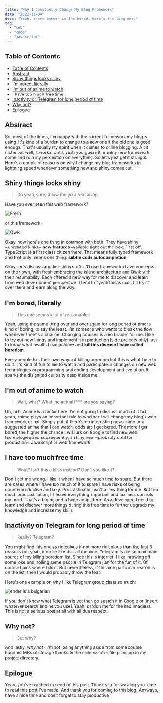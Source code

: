 ```yaml
---
title: "Why I Constantly Change My Blog Framework"
date: "2022-11-04"
desc: "Yeah, short answer is I'm bored. Here's the long one."
tag:
  - "web"
  - "code"
  - "javascript"
---
```


## Table of Contents

- [Table of Contents](#table-of-contents)
- [Abstract](#abstract)
- [Shiny things looks shiny](#shiny-things-looks-shiny)
- [I'm bored, literally](#im-bored-literally)
- [I'm out of anime to watch](#im-out-of-anime-to-watch)
- [I have too much free time](#i-have-too-much-free-time)
- [Inactivity on Telegram for long period of time](#inactivity-on-telegram-for-long-period-of-time)
- [Why not?](#why-not)
- [Epilogue](#epilogue)

## Abstract

So, most of the times, I'm happy with the current framework my blog is using. It's kind of a burden to change to a new one if the old one is good enough. That's usually my spirit when it comes to online blogging. A bit niche but well, it works. Until, yeah you guess it, a shiny new framework come and ruin my perception on everything. So let's just get it straight. Here's a couple of reasons on why I change my blog frameworks in lightning speed whenever something new and shiny comes out.

## Shiny things looks shiny

> Oh yeah, sure, throw me your reasoning.

Have you ever seen this web framework?

![Fresh](/others/bfw-1.webp)

or this framework

![Qwik](/others/bfw-2.webp)

Okay, now here's one thing in common with both. They have shiny ~unrelated kinks~ **new features** available right out the box. First off, TypeScript is a first class citizen there. That means fully typed framework and that only means one thing: **subtle code autocompletion**.

Okay, let's discuss another shiny stuffs. Those frameworks have concepts on their own, with fresh embracing the island architecture and Qwik with their resumability. Each offered a new way for me to discover and learn from web development perspective. I tend to "yeah this is cool, I'll try it" over them and learn along the way.

## I'm bored, literally

> This one seems kind of reasonable.

Yeah, using the same thing over and over again for long period of time is kind of boring, to say the least. I'm someone who wants to break the flow whenever there's a chance. Changing courses is a no brainer for me. I like to try out new things and implement it in production (side projects only) just to know what results I can achieve and **kill this disease I have called boredom**.

Every people has their own ways of killing boredom but this is what I use to do it. It's kind of fun to me to watch and participate in changes on new web technologies or programming and coding development and evolution. It sparks the disignited curiosity deep inside me.

## I'm out of anime to watch

> Wait, what? What the actual f\*\*\* are you saying?

Uh, huh. Anime is a factor here. I'm not going to discuss much of it but yeah, anime plays an important role to whether I will change my blog's web framework or not. Simply put, if there's no interesting new anime or a suggested anime that I can watch, odds are I get bored. The more I get bored, the higher the chance I will lurk on Google to find new web technologies and subsequently, a shiny new ~probably unfit for production~ JavaScript or web framework.

## I have too much free time

> What? Isn't this a bliss instead? Don't you like it?

Don't get me wrong. I like it when I have so much time to spare. But there are cases where I have too much of it to spare I have risks of being counterproductive and lazy. Procrastinating isn't a new thing for me. But too much procrastination, I'll leave everything important and laziness controls my mind. That's a big no and a huge antipattern. As a developer, I need to learn and discover more things during this free time to further upgrade my knowledge and increase my skills.

## Inactivity on Telegram for long period of time

> Really? Telegram?

You might find this one as ridiculous if not more ridiculous than the first 3 reasons but yeah, it do be like that all the time. Telegram is the second main source of my killing boredom list. Since this is internet, I like throwing off some joke and trolling some people in Telegram just for the fun of it. Of course I pick where I do it. But nevertheless, if this one particular reason is on the list, then I would probably throw the feat.

Here's one example on why I like Telegram group chats so much:

![ender is a bulgarian](/others/bfw-3.webp)

If you don't know what Telegram is yet then go search it in Google or [insert whatever search engine you use]. Yeah, pardon me for the bad image(s). This is not a serious post at all with all due respect.

## Why not?

> But why?

And lastly, _why not?_ I'm not losing anything aside from some couple hundred MBs of storage thanks to the `node_modules` file piling up in my project directory.

## Epilogue

Yeah, you've reached the end of this post. Thank you for wasting your time to read this post I've made. And thank you for coming to this blog. Anyways, have a nice time and don't forget to stay productive!
